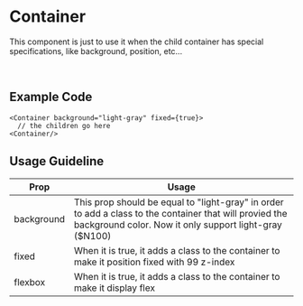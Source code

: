 
# Container

<Canvas>
  <Story id="layout-container--light-gray-background" />
</Canvas>

<Alert title="Dev Note" dismissible={false} severity="warning" icon="alert_warning">
  This component is just to use it when the child container has special specifications, like background, position,
  etc...
</Alert>

<p style={{ margin: 0 }}>&nbsp;</p>

<ArgsTable of={Container}/>

## Example Code

```tsx
<Container background="light-gray" fixed={true}>
  // the children go here
<Container/>
```

## Usage Guideline

| Prop       | Usage                                                                                                                                                             |
| ---------- | ----------------------------------------------------------------------------------------------------------------------------------------------------------------- |
| background | This prop should be equal to "light-gray" in order to add a class to the container that will provied the background color. Now it only support light-gray ($N100) |
| fixed      | When it is true, it adds a class to the container to make it position fixed with 99 z-index                                                                       |
| flexbox    | When it is true, it adds a class to the container to make it display flex                                                                                         |
